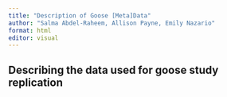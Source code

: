 ```yaml
---
title: "Description of Goose [Meta]Data"
author: "Salma Abdel-Raheem, Allison Payne, Emily Nazario"
format: html
editor: visual
---
```


## Describing the data used for goose study replication
